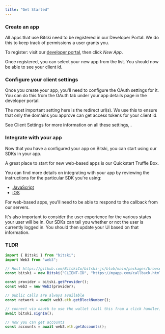 ```yaml
---
title: "Get Started"
---
```


### Create an app

All apps that use Bitski need to be registered in our Developer Portal. We do
this to keep track of permissions a user grants you.

To register: visit our [developer portal](https://developer.bitski.com), then
click _New App_.

Once registered, you can select your new app from the list. You should now be
able to see your client id.

### Configure your client settings

Once you create your app, you'll need to configure the OAuth settings for it.
You can do this from the OAuth tab under your app details page in the developer
portal.

The most important setting here is the redirect url(s). We use this to ensure
that only the domains you approve can get access tokens for your client id.

See Client Settings for more information on all these settings, .

### Integrate with your app

Now that you have a configured your app on Bitski, you can start using our SDKs
in your app.

A great place to start for new web-based apps is our Quickstart Truffle Box.

You can find more details on integrating with your app by reviewing the
instructions for the particular SDK you're using:

- [JavaScript](https://github.com/BitskiCo/bitski-js)
- [iOS](https://github.com/BitskiCo/bitski-ios)

For web-based apps, you'll need to be able to respond to the callback from our
servers.

It's also important to consider the user experience for the various states your
user will be in. Our SDKs can tell you whether or not the user is currently
logged in. You should then update your UI based on that information.

### TLDR

```js JavaScript
import { Bitski } from "bitski";
import Web3 from "web3";

// Host https://github.com/BitskiCo/bitski-js/blob/main/packages/browser/callback.html on https://myapp.com/callback.html
const bitski = new Bitski("CLIENT-ID", "https://myapp.com/callback.html");

const provider = bitski.getProvider();
const web3 = new Web3(provider);

// public calls are always available
const network = await web3.eth.getBlockNumber();

// connect via oauth to use the wallet (call this from a click handler)
await bitski.signIn();

// now you can get accounts
const accounts = await web3.eth.getAccounts();
```

